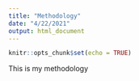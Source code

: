 ```yaml
---
title: "Methodology"
date: "4/22/2021"
output: html_document
---
```


```r
knitr::opts_chunk$set(echo = TRUE)
```

This is my methodology